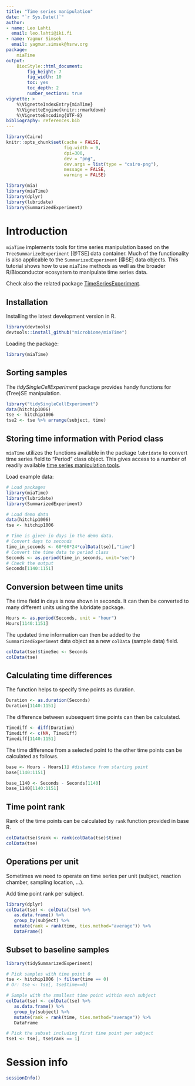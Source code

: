 ```yaml
---
title: "Time series manipulation"
date: "`r Sys.Date()`"
author:
- name: Leo Lahti
  email: leo.lahti@iki.fi
- name: Yagmur Simsek
  email: yagmur.simsek@hsrw.org
package: 
    miaTime
output: 
    BiocStyle::html_document:
        fig_height: 7
        fig_width: 10
        toc: yes
        toc_depth: 2
        number_sections: true
vignette: >
    %\VignetteIndexEntry{miaTime}
    %\VignetteEngine{knitr::rmarkdown}
    %\VignetteEncoding{UTF-8}
bibliography: references.bib
---
```


```r
library(Cairo)
knitr::opts_chunk$set(cache = FALSE,
                      fig.width = 9,
                      dpi=300,
                      dev = "png",
                      dev.args = list(type = "cairo-png"),
                      message = FALSE,
                      warning = FALSE)
```

```r
library(mia)
library(miaTime)
library(dplyr)
library(lubridate)
library(SummarizedExperiment)
```

# Introduction

`miaTime` implements tools for time series manipulation based on the `TreeSummarizedExperiment` [@TSE] data container. Much of the functionality is also applicable to the `SummarizedExperiment` [@SE] data objects. This tutorial shows how to use `miaTime` methods as well as the broader R/Bioconductor ecosystem to manipulate time series data.

Check also the related package [TimeSeriesExperiment](https://github.com/nlhuong/TimeSeriesExperiment).

## Installation

Installing the latest development version in R.

```r
library(devtools)
devtools::install_github("microbiome/miaTime")
```

Loading the package:

```r
library(miaTime)
```


## Sorting samples 

The _tidySingleCellExperiment_ package provides handy functions for (Tree)SE manipulation.

```r
library("tidySingleCellExperiment")
data(hitchip1006)
tse <- hitchip1006
tse2 <- tse %>% arrange(subject, time)
```


## Storing time information with Period class

`miaTime` utilizes the functions available in the package `lubridate`
to convert time series field to "Period" class object. This gives access to a 
number of readily available [time series manipulation tools](https://cran.r-project.org/web/packages/lubridate/vignettes/lubridate.html).


Load example data:

```r
# Load packages
library(miaTime)
library(lubridate)
library(SummarizedExperiment)

# Load demo data
data(hitchip1006)
tse <- hitchip1006

# Time is given in days in the demo data.
# Convert days to seconds
time_in_seconds <- 60*60*24*colData(tse)[,"time"]
# Convert the time data to period class
Seconds <- as.period(time_in_seconds, unit="sec")
# Check the output
Seconds[1140:1151]
```


## Conversion between time units

The time field in days is now shown in seconds. It can then be
converted to many different units using the lubridate package.

```r
Hours <- as.period(Seconds, unit = "hour")
Hours[1140:1151]
```

The updated time information can then be added to the
`SummarizedExperiment` data object as a new `colData` (sample data)
field.


```r
colData(tse)$timeSec <- Seconds
colData(tse)
```

## Calculating time differences 

The \link[lubridate]{as.duration} function helps to specify time points as duration.

```r
Duration <- as.duration(Seconds)
Duration[1140:1151]
```

The difference between subsequent time points can then be calculated.

```r
Timediff <- diff(Duration)
Timediff <- c(NA, Timediff)
Timediff[1140:1151]
```

The time difference from a selected point to the other time points
can be calculated as follows.

```r
base <- Hours - Hours[1] #distance from starting point
base[1140:1151]

base_1140 <- Seconds - Seconds[1140]
base_1140[1140:1151]
```

## Time point rank

Rank of the time points can be calculated by `rank` function provided in base R.

```r
colData(tse)$rank <- rank(colData(tse)$time)
colData(tse)
```


## Operations per unit

Sometimes we need to operate on time series per unit (subject,
reaction chamber, sampling location, ...).

Add time point rank per subject.

```r
library(dplyr)
colData(tse) <- colData(tse) %>%
   as.data.frame() %>%
   group_by(subject) %>%
   mutate(rank = rank(time, ties.method="average")) %>%
   DataFrame()
```


## Subset to baseline samples

```r
library(tidySummarizedExperiment)

# Pick samples with time point 0
tse <- hitchip1006 |> filter(time == 0)
# Or: tse <- tse[, tse$time==0]

# Sample with the smallest time point within each subject
colData(tse) <- colData(tse) %>%
   as.data.frame() %>%
   group_by(subject) %>%
   mutate(rank = rank(time, ties.method="average")) %>%
   DataFrame

# Pick the subset including first time point per subject
tse1 <- tse[, tse$rank == 1]
```



# Session info

```r
sessionInfo()
```
